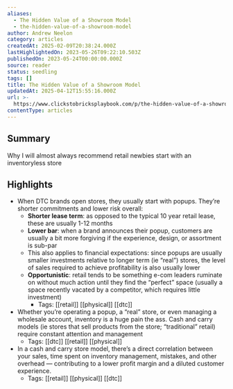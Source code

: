 ```yaml
---
aliases:
  - The Hidden Value of a Showroom Model
  - the-hidden-value-of-a-showroom-model
author: Andrew Neelon
category: articles
createdAt: 2025-02-09T20:38:24.000Z
lastHighlightedOn: 2023-05-26T09:22:10.503Z
publishedOn: 2023-05-24T00:00:00.000Z
source: reader
status: seedling
tags: []
title: The Hidden Value of a Showroom Model
updatedAt: 2025-04-12T15:55:16.000Z
url: >-
  https://www.clickstobricksplaybook.com/p/the-hidden-value-of-a-showroom-model?utm_source=post-email-title&publication_id=1180077&post_id=115630271&isFreemail=true&utm_medium=email
contentType: articles
---
```

## Summary

Why I will almost always recommend retail newbies start with an inventoryless store

## Highlights

- When DTC brands open stores, they usually start with popups. They’re shorter commitments and lower risk overall:
  - **Shorter lease term**: as opposed to the typical 10 year retail lease, these are usually 1-12 months
  - **Lower bar**: when a brand announces their popup, customers are usually a bit more forgiving if the experience, design, or assortment is sub-par
  - This also applies to financial expectations: since popups are usually smaller investments relative to longer term (ie “real”) stores, the level of sales required to achieve profitability is also usually lower
  - **Opportunistic**: retail tends to be something e-com leaders ruminate on without much action until they find the “perfect” space (usually a space recently vacated by a competitor, which requires little investment)
    - Tags: [[retail]] [[physical]] [[dtc]]
- Whether you’re operating a popup, a “real” store, or even managing a wholesale account, inventory is a huge pain the ass.
  Cash and carry models (ie stores that sell products from the store; “traditional” retail) require constant attention and management
    - Tags: [[dtc]] [[retail]] [[physical]]
- In a cash and carry store model, there’s a direct correlation between your sales, time spent on inventory management, mistakes, and other overhead — contributing to a lower profit margin and a diluted customer experience.
    - Tags: [[retail]] [[physical]] [[dtc]]
